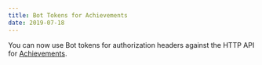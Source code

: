 ```yaml
---
title: Bot Tokens for Achievements
date: 2019-07-18
---
```


You can now use Bot tokens for authorization headers against the HTTP API for [Achievements](#DOCS_GAME_SDK_ACHIEVEMENTS/the-api-way).
